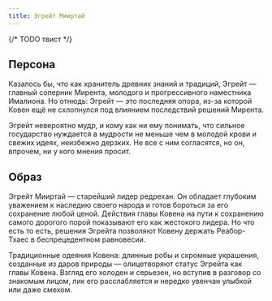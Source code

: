 ```yaml
---
title: Эгрейт Мииртай
---
```


<CharacterCard data="canons" name="Эгрейт Мииртай" />

<NiheriaRuler/>

{/* TODO твист */}
## Персона
Казалось бы, что как хранитель древних знаний и традиций, Эгрейт — главный соперник Мирента, молодого и прогрессивного наместника Ималиона. Но отнюдь: Эгрейт — это последняя опора, из-за которой Ковен ещё не схлопнулся под влиянием последствий решений Мирента.

Эгрейт невероятно мудр, и кому как ни ему понимать, что сильное государство нуждается в мудрости не меньше чем в молодой крови и свежих идеях, неизбежно дерзких. Не все с ним согласятся, но он, впрочем, ни у кого мнения просит.

## Образ
Эгрейт Мииртай — старейший лидер редрехан. Он обладает глубоким уважением к наследию своего народа и готов бороться за его сохранение любой ценой. Действия главы Ковена на пути к сохранению самого дорогого порой показывают его как жестокого лидера. Но что есть то есть, решения Эгрейта позволяют Ковену держать Реабор-Тхаес в беспрецедентном равновесии.

Традиционные одеяния Ковена: длинные робы и скромные украшения, созданные из даров природы — олицетворяют статус Эгрейта как главы Ковена. Взгляд его холоден и серьезен, но вступив в разговор со знакомым лицом, лик его расслабляется и нередко увенчан улыбкой или даже смехом.


<NiheriaRuler/>

